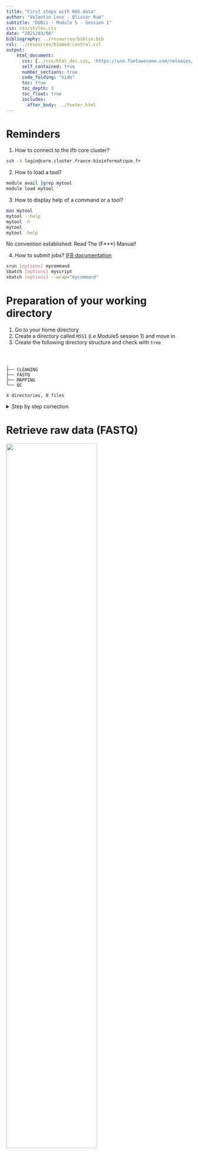```yaml
---
title: "First steps with NGS data"
author: "Valentin Loux - Olivier Rué"
subtitle: "DUBii - Module 5 - Session 1"
css: css/styles.css
date: "2021/03/08"
bibliography: ../resources/biblio.bib 
csl: ../resources/biomed-central.csl
output:
    html_document:
      css: [../css/html_doc.css, 'https://use.fontawesome.com/releases/v5.0.9/css/all.css']
      self_contained: true
      number_sections: true
      code_folding: "hide"
      toc: true
      toc_depth: 3
      toc_float: true
      includes:
        after_body: ../footer.html
---
```


# Reminders {-}

1. How to connect to the ifb core cluster?

```bash
ssh -X login@core.cluster.france-bioinformatique.fr
```

2. How to load a tool?

```bash
module avail |grep mytool
module load mytool
```

3. How to display help of a command or a tool?

```bash
man mytool
mytool --help
mytool -h
mytool
mytool -help
```

<div class="alert info">No convention established: Read The (F***) Manual!</div>

4. How to submit jobs? [IFB documentation](https://ifb-elixirfr.gitlab.io/cluster/doc/slurm_user_guide/)

```bash
srun [options] mycommand
sbatch [options] myscript
sbatch [options] --wrap="mycommand"
```


# Preparation of your working directory


1. Go to your home directory
2. Create a directory called `M5S1` (i.e Module5 session 1) and move in
3. Create the following directory structure and check with `tree`

<br/>

    .
    ├── CLEANING
    ├── FASTQ
    ├── MAPPING
    └── QC
    
    4 directories, 0 files


<details>
<summary>Step by step correction</summary>

`mkdir`, `cd` and `tree` are needed.

```bash
mkdir -p ~/M5S1/FASTQ  # -p: no error if existing, make parent directories as needed
mkdir -p ~/M5S1/CLEANING
mkdir -p ~/M5S1/MAPPING
mkdir -p ~/M5S1/QC
cd ~/M5S1
tree ~/M5S1 # list contents of directories in a tree-like format.
```

</details>


# Retrieve raw data (FASTQ)

<a href="https://mra.asm.org/content/8/2/e01052-18"><img src="images/MRA.01052-18.png" style="width:70%"></img></a>

1. Find the run identifier of the the raw data (Illumina) associated with <a href="https://mra.asm.org/content/8/2/e01052-18">this article</a>
2. Download FASTQ files in `FASTQ` directory with <strong class="tool">sra-tools</strong> @sratoolkit
2. Compress them with `gzip`

These files must be present in the `FASTQ` directory

    ls -ltrh ~/M5S1/FASTQ/
    total 236M
    -rw-rw-r-- 1 orue orue 127M  6 mars  12:32 SRR8082143_2.fastq.gz
    -rw-rw-r-- 1 orue orue 109M  6 mars  12:32 SRR8082143_1.fastq.gz


<details>
<summary>Step by step correction</summary>

1. Find the section describing sequencing data

```bash
Data availability
The annotated chromosome has been deposited in NCBI GenBank under the accession number CP031214. Illumina and PacBio reads are available under the accession numbers SRX4909245 and SRX4908799, respectively, in the Sequence Read Archive (SRA).

SRX4909245 is the Illumina experience, SRR8082143 is the run identifier.
```

2. Download with `fasterq-dump` subcommand of `sra-tools`

```bash
module load  sra-tools
fasterq-dump -h
srun --cpus-per-task=6 fasterq-dump --split-files -p SRR8082143 --outdir FASTQ
```

3. Then compress the files with `gzip`:

```bash
cd ~/M5S1/FASTQ
srun gzip *.fastq
```

</details>


## Read a FASTQ file

<div class="alert danger">Never uncompress a FASTQ file unless it is absolutely necessary.</div> 

1. Display the 8 first lines of `SRR8082143_1.fastq.gz`
2. How many reads are present in this file?

<details>
<summary>Step by step correction</summary>

1. `zcat` or `zless` are used to display compressed FASTQ files. `head` displays first lines.

```bash
cd ~/M5S1/FASTQ
zcat SRR8082143_1.fastq.gz | head -n 8
# or
gzip -cd SRR8082143_1.fastq.gz |head -n 8
```

2. Informations about one read are stored in 4 consecutives lines. So to count the number of reads in a FASTQ file, a simple way is to count the number of lines and to divide it by 4.

```bash
cd ~/M5S1/FASTQ
# With bash
echo $(zcat SRR8082143_1.fastq.gz|wc -l)/4|bc
# or
zcat SRR8082143_1.fastq.gz| echo $((`wc -l`/4))
# or
expr $(zcat SRR8082143_1.fastq.gz | wc -l) / 4
# or, with awk
zcat SRR8082143_1.fastq.gz |awk '{s++}END{print s/4}' 
# ...
```

</details>


## Go further

FASTQ files can be directly downloaded with `wget` from the ftp server.

```bash
wget ftp://ftp.sra.ebi.ac.uk/vol1/fastq/SRR808/003/SRR8082143/SRR8082143_1.fastq.gz
wget ftp://ftp.sra.ebi.ac.uk/vol1/fastq/SRR808/003/SRR8082143/SRR8082143_2.fastq.gz
```

<div class="alert comment">This method shows its limits as soon as the number of FASTQs grows up.</div>

A very smart utility is <a href="https://sra-explorer.info/#">SRA-explorer</a>. It gives you several ways to download the files you need.


1. Write in a file called `raw_data_statistics.txt` the name of the FASTQ file and the number of reads in the same line, for all FASTQ files in a directory

```bash
for i in *.fastq.gz ; do echo $i $(zcat $i |echo $((`wc -l`/4))) ; done >> raw_data_statistics.txt
```

2. Which command of <strong class="tool">seqkit</strong> @seqkit tool does the same (better)?

```bash
#module avail |grep seqkit
module load seqkit
srun seqkit stats --threads 1 *.fastq.gz
file                   format  type  num_seqs      sum_len  min_len  avg_len  max_len
SRR8082143_1.fastq.gz  FASTQ   DNA    718,021  169,774,551       35    236.4      251
SRR8082143_2.fastq.gz  FASTQ   DNA    718,021  169,928,313       35    236.7      251

```


3. Check with `expr` if R1 and R2 files have the same number of reads

```bash
expr $(expr $(zcat SRR8082143_1.fastq.gz | wc -l) / 4) = $(expr $(zcat SRR8082143_2.fastq.gz | wc -l) / 4)
```

4. Why this command gives you (often) a wrong answer?

</br>

    echo $(zgrep -cv "^@" SRR8082143_1.fastq.gz)/4|bc

```bash
zgrep  "^@" SRR8082143_1.fastq.gz |grep -v SRR | head
```

# Quality control

1. Launch <strong class="tool">FastQC</strong> @fastqc on the paired-end FastQ files of the sample you previously downloaded and write results in `QC` directory (use 8 threads)
2. Explore the results and interpret the graphics

You have to obtain these files:


    ls -ltrh ~/M5S1/QC
    total 1,9M
    -rw-rw-r-- 1 orue orue 321K  6 mars  13:23 SRR8082143_1_fastqc.zip
    -rw-rw-r-- 1 orue orue 642K  6 mars  13:23 SRR8082143_1_fastqc.html
    -rw-rw-r-- 1 orue orue 333K  6 mars  13:23 SRR8082143_2_fastqc.zip
    -rw-rw-r-- 1 orue orue 642K  6 mars  13:23 SRR8082143_2_fastqc.html



<details>
<summary>Step by step correction</summary>

1. Load fastqc

```bash
cd ~/M5S1 # if you went somewhere else
module load fastqc
```

2. Run fastqc

```bash
srun --cpus-per-task 8 fastqc FASTQ/SRR8082143_1.fastq.gz -o QC/ -t 8
srun --cpus-per-task 8 fastqc FASTQ/SRR8082143_2.fastq.gz -o QC/ -t 8
```

3. Download the reports on your local desktop with `scp`

```bash
# On your local desktop
scp orue@core.cluster.france-bioinformatique.fr:~/M5S1/QC/*.html .
```

4. Open the `HTML` files with `Firefox`, `Chrome`, `Safari`...

```bash
# On your local desktop
firefox *.html &
```

</details>

* [R1 report](html/SRR8082143_1_fastqc.html)
* [R2 report](html/SRR8082143_2_fastqc.html)

## Go further

1. Is the length distribution of reads expected for Illumina raw data? Why

```bash
Some cleaning has be performed. Usually REALLY RAW reads have the same lengths.
```

2. FastQC can be run with R (see <a href="http://www.sthda.com/english/wiki/fastqcr-an-r-package-facilitating-quality-controls-of-sequencing-data-for-large-numbers-of-samples">this tutorial</a>) or with Python (see <a href="https://pypi.org/project/sequana-fastqc/">this package</a>).

# Reads cleaning with fastp

1. Launch <strong class="tool">fastp</strong> @fastp on the paired-end FastQ files of the sample you previously downloaded
  - Detect and Remove the classical Illumina adapters
  - Filter reads with :
      - mean quality >= 30 on a sliding window of 8 from 3' extremity to 5' extremity
      - length of the read >= 100
      - keep only pairs

2. Inspect the results
  - How many reads are remaining ?

</br>

    ls -ltrh ~/M5S1/CLEANING/
    -rw-rw-r-- 1 orue orue 117M  1 mars  16:07 SRR8082143_2.cleaned_filtered.fastq.gz
    -rw-rw-r-- 1 orue orue 107M  1 mars  16:07 SRR8082143_1.cleaned_filtered.fastq.gz
    -rw-rw-r-- 1 orue orue 531K  1 mars  16:07 fastp.html

<details>
<summary>Step by step correction</summary>

1. Load fastp, write and submit the appropriate command

```bash
cd ~/M5S1
module load fastp

fastp --version
fastp 0.20.0

fastp --help
```

```bash
srun --cpus-per-task 8 fastp --in1 FASTQ/SRR8082143_1.fastq.gz --in2 FASTQ/SRR8082143_2.fastq.gz --out1 CLEANING/SRR8082143_1.cleaned_filtered.fastq.gz --out2 CLEANING/SRR8082143_2.cleaned_filtered.fastq.gz --html CLEANING/fastp.html --thread 8 --cut_mean_quality 30 --cut_window_size 8 --length_required 100 --cut_tail --json CLEANING/fastp.json
```

2. How many reads are remaining?

```bash
seqkit stats CLEANING/*.fastq.gz
file                                    format  type  num_seqs      sum_len  min_len  avg_len  max_len
SRR8082143_1.cleaned_filtered.fastq.gz  FASTQ   DNA    677,649  159,276,371      100      235      251
SRR8082143_2.cleaned_filtered.fastq.gz  FASTQ   DNA    677,649  150,859,154      100    222.6      251

677,649 out of 718,021 reads are remaining (~94%)
```

</details>

* [fastp report](html/fastp.html)

## Go further

1. How to avoid to write `fastp.json`?

<div class="alert comment">Useless files can be written in `/dev/null`. It can be compared to a black hole in space.</div>

```bash
srun --cpus-per-task 8 fastp --in1 FASTQ/SRR8082143_1.fastq.gz --in2 FASTQ/SRR8082143_2.fastq.gz --out1 CLEANING/SRR8082143_1.cleaned_filtered.fastq.gz --out2 CLEANING/SRR8082143_2.cleaned_filtered.fastq.gz --html CLEANING/fastp.html --thread 8 --cut_mean_quality 30 --cut_window_size 8 --length_required 100 --cut_tail --json /dev/null
```

2. How to redirect the informations given by `fastp` in a file called `fastp.log`?

```bash
srun --cpus-per-task 8 fastp --in1 FASTQ/SRR8082143_1.fastq.gz --in2 FASTQ/SRR8082143_2.fastq.gz --out1 CLEANING/SRR8082143_1.cleaned_filtered.fastq.gz --out2 CLEANING/SRR8082143_2.cleaned_filtered.fastq.gz --html CLEANING/fastp.html --thread 8 --cut_mean_quality 30 --cut_window_size 8 --length_required 100 --cut_tail  &> CLEANING/fastp.log
```


# Mapping with bwa

1. Copy the file `/shared/projects/dubii2021/trainers/module5/seance1/CP031214.1.fasta` in the directory `~/M5S1/MAPPING/`
2. Index it with <strong class="tool">bwa</strong> @bwa.
3. Map the reads to this reference with default parameters and write alignments in a file called SRR8082143_on_CP031214.1.sam
4. Convert the `SAM` file into a `BAM` file with <strong class="tool">samtools</strong> @samtools
5. Sort the `BAM` file with `samtools sort`
6. Index the sorted `BAM` file with `samtools index`
7. Remove unnecessary files

    ls -ltrh ~/M5S1/MAPPING/
    total 249M
    -rw-rw-r-- 1 orue orue 249M  6 mars  13:01 SRR8082143.bam


<details>
<summary>Step by step correction</summary>

1. Copy the file with `cp`
```bash
cd ~/M5S1/MAPPING
cp /shared/projects/dubii2021/trainers/module5/seance1/CP031214.1.fasta .
```

2. Load bwa and Index FASTA file with `bwa index`

```bash
module load bwa
bwa
# Version: 0.7.17-r1188
bwa index
```

```bash
srun bwa index CP031214.1.fasta
```

3. Map reads with `bwa mem`

```bash
bwa mem
srun --cpus-per-task=32 bwa mem CP031214.1.fasta ../CLEANING/SRR8082143_1.cleaned_filtered.fastq.gz ../CLEANING/SRR8082143_2.cleaned_filtered.fastq.gz -t 32 > SRR8082143_on_CP031214.1.sam
```

4. Load `samtools` and convert `SAM` file to `BAM` file with `samtools view`

```bash
module load samtools
samtools --version
# samtools 1.10
```

```bash
srun --cpus-per-task=8 samtools view --threads 8 SRR8082143_on_CP031214.1.sam -b > SRR8082143_on_CP031214.1.bam
```


5. Sort the `BAM` file with `samtools sort`

```bash
srun samtools sort SRR8082143_on_CP031214.1.bam -o SRR8082143_on_CP031214.1.sort.bam
```

6. Index the `BAM` file with `samtools index` 

```bash
srun samtools index SRR8082143_on_CP031214.1.sort.bam
```

7. Remove useless files with `rm`

```bash
du -hcs SRR8082143_on_CP031214.1.bam SRR8082143_on_CP031214.1.sam
226M	SRR8082143_on_CP031214.1.bam
732M	SRR8082143_on_CP031214.1.sam
958M	total

rm -f SRR8082143_on_CP031214.1.bam SRR8082143_on_CP031214.1.sam # -f: never prompt, be sure of what you do!
```

</details>

## Mapping statistics

1. Run `samtools idxstats` and `samtools flagstat` on your `BAM` file and write stdout to `.idxstats` and `.flagstat` files

```bash
cd ~/M5S1/MAPPING
srun samtools idxstats SRR8082143_on_CP031214.1.sort.bam > SRR8082143_on_CP031214.1.sort.bam.idxstats
srun samtools flagstat SRR8082143_on_CP031214.1.sort.bam > SRR8082143_on_CP031214.1.sort.bam.flagstat
```


## Go further

1. Can you write a command to map, convert to BAM and sort in only one command to avoid temporary files?

```bash
srun --cpus-per-task=34 bwa mem CP031214.1.fasta ../CLEANING/SRR8082143_1.cleaned_filtered.fastq.gz ../CLEANING/SRR8082143_2.cleaned_filtered.fastq.gz -t 32 | srun samtools view -b - | srun samtools sort - > SRR8082143.bam
```

<div class="alert note">Each command must be prefixed with `srun` and the number `--cpus-per-task` is the sum of all cpus used by each command</div>

2. What is the size of the `FASTA` file?

```bash
cd ~/M5S1/MAPPING
seqkit stats CP031214.1.fasta
file                      format  type  num_seqs    sum_len    min_len    avg_len    max_len
MAPPING/CP031214.1.fasta  FASTA   DNA          1  4,599,824  4,599,824  4,599,824  4,599,824
```

3. How to count the number of sequences in the `FASTA` file?

```bash
grep -c '>' CP031214.1.fasta
```



# Synthesis of all steps done with MultiQC

1. Run <strong class="tool">MultiQC</strong> @multiqc to obtain a report all tools run in your directory.
2. Visualize the `HTML` report on your local desktop

<details>
<summary>Step by step correction</summary>

1. Run multiqc

```bash
cd ~/M5S1
module load multiqc
srun multiqc -d . -o .
```

2. Download multiqc report and open with your web browser

```bash
scp orue@core.cluster.france-bioinformatique.fr:~/M5S1/multiqc_report.html .
firefox multiqc_report.html &
```
</details>

* [multiqc_report](html/multiqc_report.html)

# Visualization



# Summary


    tree
    .
    ├── CLEANING
    │   ├── fastp.html
    │   ├── fastp.json
    │   ├── SRR8082143_1.cleaned_filtered.fastq.gz
    │   └── SRR8082143_2.cleaned_filtered.fastq.gz
    ├── FASTQ
    │   ├── SRR8082143_1.fastq.gz
    │   └── SRR8082143_2.fastq.gz
    ├── MAPPING
    │   ├── CP031214.1.fasta
    │   ├── CP031214.1.fasta.amb
    │   ├── CP031214.1.fasta.ann
    │   ├── CP031214.1.fasta.bwt
    │   ├── CP031214.1.fasta.pac
    │   ├── CP031214.1.fasta.sa
    │   ├── SRR8082143_on_CP031214.1.bam
    │   ├── SRR8082143_on_CP031214.1.sam
    │   ├── SRR8082143_on_CP031214.1.sort.bam
    │   ├── SRR8082143_on_CP031214.1.sort.bam.bai
    │   ├── SRR8082143_on_CP031214.1.sort.bam.flagstat
    │   └── SRR8082143_on_CP031214.1.sort.bam.idxstats
    ├── multiqc_report.html
    └── QC
        ├── SRR8082143_1_fastqc.html
        ├── SRR8082143_1_fastqc.zip
        ├── SRR8082143_2_fastqc.html
        └── SRR8082143_2_fastqc.zip
    
    4 directories, 23 files

# References
